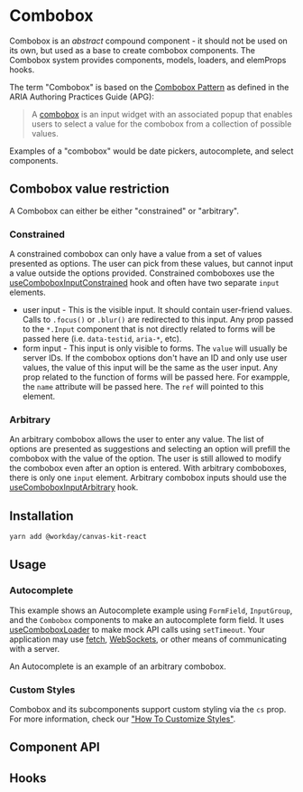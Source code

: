 
<Meta of={ComboboxStories} />

# Combobox

Combobox is an _abstract_ compound component - it should not be used on its own, but used as a base
to create combobox components. The Combobox system provides components, models, loaders, and
elemProps hooks.

The term "Combobox" is based on the
[Combobox Pattern](https://www.w3.org/WAI/ARIA/apg/patterns/combobox/) as defined in the ARIA
Authoring Practices Guide (APG):

> A [combobox](https://w3c.github.io/aria/#combobox) is an input widget with an associated popup
> that enables users to select a value for the combobox from a collection of possible values.

Examples of a "combobox" would be date pickers, autocomplete, and select components.

## Combobox value restriction

A Combobox can either be either "constrained" or "arbitrary".

### Constrained

A constrained combobox can only have a value from a set of values presented as options. The user can
pick from these values, but cannot input a value outside the options provided. Constrained
comboboxes use the [useComboboxInputConstrained](#usecomboboxinputconstrained) hook and often have
two separate `input` elements.

- user input - This is the visible input. It should contain user-friend values. Calls to `.focus()`
  or `.blur()` are redirected to this input. Any prop passed to the `*.Input` component that is not
  directly related to forms will be passed here (i.e. `data-testid`, `aria-*`, etc).
- form input - This input is only visible to forms. The `value` will usually be server IDs. If the
  combobox options don't have an ID and only use user values, the value of this input will be the
  same as the user input. Any prop related to the function of forms will be passed here. For
  exampple, the `name` attribute will be passed here. The `ref` will pointed to this element.

### Arbitrary

An arbitrary combobox allows the user to enter any value. The list of options are presented as
suggestions and selecting an option will prefill the combobox with the value of the option. The user
is still allowed to modify the combobox even after an option is entered. With arbitrary comboboxes,
there is only one `input` element. Arbitrary combobox inputs should use the
[useComboboxInputArbitrary](#usecomboboxinputarbirary) hook.

## Installation

```sh
yarn add @workday/canvas-kit-react
```

## Usage

### Autocomplete

This example shows an Autocomplete example using `FormField`, `InputGroup`, and the `Combobox`
components to make an autocomplete form field. It uses [useComboboxLoader](#usecomboboxloader) to
make mock API calls using `setTimeout`. Your application may use
[fetch](https://developer.mozilla.org/en-US/docs/Web/API/Fetch_API),
[WebSockets](https://developer.mozilla.org/en-US/docs/Web/API/WebSockets_API), or other means of
communicating with a server.

An Autocomplete is an example of an arbitrary combobox.

<ExampleCodeBlock code={Autocomplete} />

### Custom Styles

Combobox and its subcomponents support custom styling via the `cs` prop. For more information, check
our
["How To Customize Styles"](https://workday.github.io/canvas-kit/?path=/docs/styling-how-to-customize-styles--page).

## Component API

<SymbolDoc name="Combobox" fileName="/react/" hideDescription />

## Hooks

<SymbolDoc name="useComboboxLoader" fileName="/react/" />

<SymbolDoc name="useComboboxInputConstrained" fileName="/react/" />

<SymbolDoc name="useComboboxInputArbitrary" fileName="/react/" />
